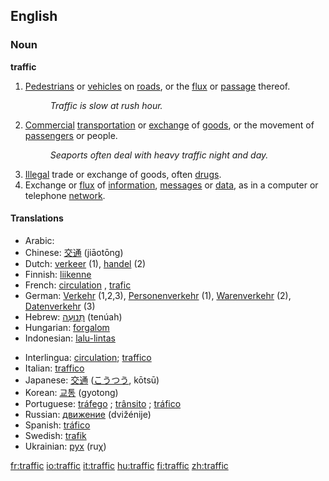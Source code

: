 ==English==

===Noun===
'''traffic'''  {{uncountable}}

# [[pedestrian|Pedestrians]] or [[vehicle]]s on [[road]]s, or the [[flux]] or [[passage]] thereof.
#: ''Traffic is slow at rush hour.''
# [[commercial|Commercial]] [[transportation]] or [[exchange]] of [[goods]], or the movement of [[passenger]]s or people.
#: ''Seaports often deal with heavy traffic night and day.''
# [[illegal|Illegal]] trade or exchange of goods, often [[drug]]s.
# Exchange or [[flux]] of [[information]], [[message]]s or [[data]], as in a computer or telephone [[network]].

====Translations====
{{top}}
*Arabic: {{ARchar|[[مرور]]}} {{Unicode|(murú:r)}} {{m}}
*Chinese: [[交通]] (jiāotōng)
*Dutch: [[verkeer]] {{n}} (1), [[handel]] {{m}} (2)
*Finnish: [[liikenne]]
*French: [[circulation]] {{f}}, [[trafic]] {{m}}
*German: [[Verkehr]] {{m}} (1,2,3), [[Personenverkehr]] {{m}} (1), [[Warenverkehr]] {{m}} (2), [[Datenverkehr]] {{m}} (3)
*Hebrew: [[תנועה|תְּנוּעָה]] (tenúah) {{f}}
*Hungarian: [[forgalom]]
*Indonesian: [[lalu-lintas]]
{{mid}}
*Interlingua: [[circulation]]; [[traffico]]
*Italian: [[traffico]] {{m}}
*Japanese: [[交通]] ([[こうつう]], kōtsū)
*Korean: [[교통]] (gyotong)
*Portuguese: [[tráfego]] {{m}}; [[trânsito]] {{m}}; [[tráfico]] {{m}}
*Russian: [[движение]] (dvižénije) {{n}}
*Spanish: [[tráfico]] {{m}}
*Swedish: [[trafik]]
*Ukrainian: [[рух]] (ruχ) {{m}}
{{bottom}}

[[fr:traffic]]
[[io:traffic]]
[[it:traffic]]
[[hu:traffic]]
[[fi:traffic]]
[[zh:traffic]]